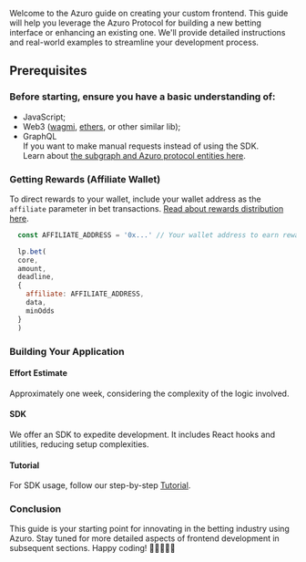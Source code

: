 


<PageHeadline
  title="Developer guides"
  subTitle="Building Your Own Frontend with Azuro"
/>

Welcome to the Azuro guide on creating your custom frontend. This guide will help you leverage the Azuro Protocol for building a new betting interface or enhancing an existing one. We'll provide detailed instructions and real-world examples to streamline your development process.

## Prerequisites

### Before starting, ensure you have a basic understanding of:
- JavaScript;
- Web3 ([wagmi](https://wagmi.sh/), [ethers](https://docs.ethers.org/v6/single-page/#getting-started), or other similar lib);
- GraphQL\
If you want to make manual requests instead of using the SDK.\
Learn about [the subgraph and Azuro protocol entities here](/subgraph/highlights).

### Getting Rewards (Affiliate Wallet)

To direct rewards to your wallet, include your wallet address as the `affiliate` parameter in bet transactions. [Read about rewards distribution here](/concepts/basic/rewards).

```js {1, 8}
  const AFFILIATE_ADDRESS = '0x...' // Your wallet address to earn rewards

  lp.bet(
  core,
  amount,
  deadline,
  {
    affiliate: AFFILIATE_ADDRESS,
    data,
    minOdds
  }
  )
```

### Building Your Application

#### Effort Estimate
Approximately one week, considering the complexity of the logic involved.

#### SDK
We offer an SDK to expedite development. It includes React hooks and utilities, reducing setup complexities.

#### Tutorial
For SDK usage, follow our step-by-step [Tutorial](/guides/tutorial).

### Conclusion
This guide is your starting point for innovating in the betting industry using Azuro. Stay tuned for more detailed aspects of frontend development in subsequent sections. Happy coding! 🚀👨‍💻👩‍💻

